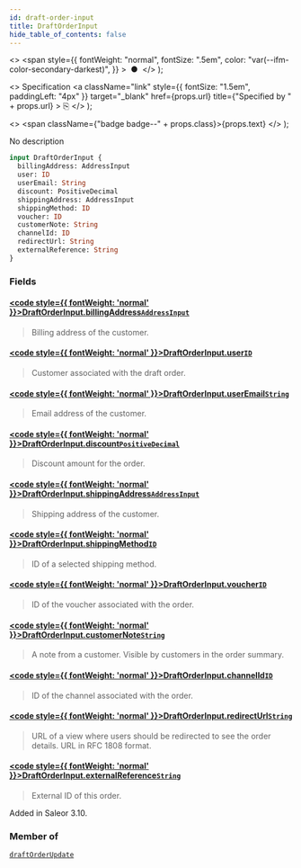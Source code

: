 ```yaml
---
id: draft-order-input
title: DraftOrderInput
hide_table_of_contents: false
---
```


  <>
    <span
      style={{
        fontWeight: "normal",
        fontSize: ".5em",
        color: "var(--ifm-color-secondary-darkest)",
      }}
    >
      &nbsp;●&nbsp;
    </span>
  </>
);

  <>
    Specification
    <a
      className="link"
      style={{ fontSize: "1.5em", paddingLeft: "4px" }}
      target="\_blank"
      href={props.url}
      title={"Specified by " + props.url}
    >
      ⎘
    </a>
  </>
);

  <>
    <span className={"badge badge--" + props.class}>{props.text}</span>
  </>
);

No description

```graphql
input DraftOrderInput {
  billingAddress: AddressInput
  user: ID
  userEmail: String
  discount: PositiveDecimal
  shippingAddress: AddressInput
  shippingMethod: ID
  voucher: ID
  customerNote: String
  channelId: ID
  redirectUrl: String
  externalReference: String
}
```

### Fields

#### [<code style={{ fontWeight: 'normal' }}>DraftOrderInput.<b>billingAddress</b></code>](#)<Bullet />[`AddressInput`](../../api-reference/inputs/address-input) <Badge class="secondary" text="input"/>

> Billing address of the customer.

#### [<code style={{ fontWeight: 'normal' }}>DraftOrderInput.<b>user</b></code>](#)<Bullet />[`ID`](../../api-reference/scalars/id) <Badge class="secondary" text="scalar"/>

> Customer associated with the draft order.

#### [<code style={{ fontWeight: 'normal' }}>DraftOrderInput.<b>userEmail</b></code>](#)<Bullet />[`String`](../../api-reference/scalars/string) <Badge class="secondary" text="scalar"/>

> Email address of the customer.

#### [<code style={{ fontWeight: 'normal' }}>DraftOrderInput.<b>discount</b></code>](#)<Bullet />[`PositiveDecimal`](../../api-reference/scalars/positive-decimal) <Badge class="secondary" text="scalar"/>

> Discount amount for the order.

#### [<code style={{ fontWeight: 'normal' }}>DraftOrderInput.<b>shippingAddress</b></code>](#)<Bullet />[`AddressInput`](../../api-reference/inputs/address-input) <Badge class="secondary" text="input"/>

> Shipping address of the customer.

#### [<code style={{ fontWeight: 'normal' }}>DraftOrderInput.<b>shippingMethod</b></code>](#)<Bullet />[`ID`](../../api-reference/scalars/id) <Badge class="secondary" text="scalar"/>

> ID of a selected shipping method.

#### [<code style={{ fontWeight: 'normal' }}>DraftOrderInput.<b>voucher</b></code>](#)<Bullet />[`ID`](../../api-reference/scalars/id) <Badge class="secondary" text="scalar"/>

> ID of the voucher associated with the order.

#### [<code style={{ fontWeight: 'normal' }}>DraftOrderInput.<b>customerNote</b></code>](#)<Bullet />[`String`](../../api-reference/scalars/string) <Badge class="secondary" text="scalar"/>

> A note from a customer. Visible by customers in the order summary.

#### [<code style={{ fontWeight: 'normal' }}>DraftOrderInput.<b>channelId</b></code>](#)<Bullet />[`ID`](../../api-reference/scalars/id) <Badge class="secondary" text="scalar"/>

> ID of the channel associated with the order.

#### [<code style={{ fontWeight: 'normal' }}>DraftOrderInput.<b>redirectUrl</b></code>](#)<Bullet />[`String`](../../api-reference/scalars/string) <Badge class="secondary" text="scalar"/>

> URL of a view where users should be redirected to see the order details. URL in RFC 1808 format.

#### [<code style={{ fontWeight: 'normal' }}>DraftOrderInput.<b>externalReference</b></code>](#)<Bullet />[`String`](../../api-reference/scalars/string) <Badge class="secondary" text="scalar"/>

> External ID of this order.

Added in Saleor 3.10.

>

### Member of

[`draftOrderUpdate`](../../api-reference/mutations/draft-order-update) <Badge class="secondary" text="mutation"/>
